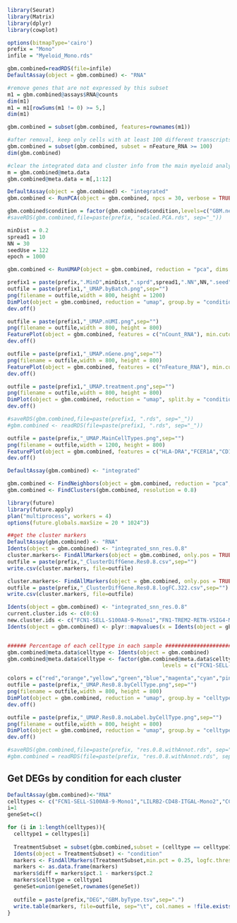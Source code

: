 ```{r}
library(Seurat)
library(Matrix)
library(dplyr)
library(cowplot)

options(bitmapType='cairo') 
prefix = "Mono"
infile = "Myeloid_Mono.rds"
```

```{r}
gbm.combined=readRDS(file=infile)
DefaultAssay(object = gbm.combined) <- "RNA" 

#remove genes that are not expressed by this subset
m1 = gbm.combined@assays$RNA@counts
dim(m1)
m1 = m1[rowSums(m1 != 0) >= 5,]
dim(m1)

gbm.combined = subset(gbm.combined, features=rownames(m1))

#after removal, keep only cells with at least 100 different transcripts
gbm.combined = subset(gbm.combined, subset = nFeature_RNA >= 100)
dim(gbm.combined)

#clear the integrated data and cluster info from the main myeloid analysis
m = gbm.combined@meta.data
gbm.combined@meta.data = m[,1:12]

DefaultAssay(object = gbm.combined) <- "integrated" 
gbm.combined <- RunPCA(object = gbm.combined, npcs = 30, verbose = TRUE)

gbm.combined$condition = factor(gbm.combined$condition,levels=c("GBM.new","GBM.rec","GBM.PD1"))
#saveRDS(gbm.combined,file=paste(prefix, "scaled.PCA.rds", sep="_"))
```


```{r}
minDist = 0.2
spread1 = 10
NN = 30
seedUse = 122
epoch = 1000

gbm.combined <- RunUMAP(object = gbm.combined, reduction = "pca", dims = 1:30,min.dist = minDist, spread=spread1, n.neighbors=NN, seed.use = seedUse, n.epochs=epoch) 

prefix1 = paste(prefix,".MinD",minDist,".sprd",spread1,".NN",NN,".seed",seedUse,".ep",epoch,sep="")
outfile = paste(prefix1,"_UMAP.byBatch.png",sep="")
png(filename = outfile,width = 800, height = 1200)
DimPlot(object = gbm.combined, reduction = "umap", group.by = "condition", pt.size = 1)
dev.off()

outfile = paste(prefix1,"_UMAP.nUMI.png",sep="")
png(filename = outfile,width = 800, height = 800)
FeaturePlot(object = gbm.combined, features = c("nCount_RNA"), min.cutoff = "q9", pt.size = 2) #umi plot
dev.off()

outfile = paste(prefix1,"_UMAP.nGene.png",sep="")
png(filename = outfile,width = 800, height = 800)
FeaturePlot(object = gbm.combined, features = c("nFeature_RNA"), min.cutoff = "q9", pt.size = 2) #umi plot
dev.off()

outfile = paste(prefix1,"_UMAP.treatment.png",sep="")
png(filename = outfile,width = 800, height = 800)
DimPlot(object = gbm.combined, reduction = "umap", split.by = "condition", pt.size = 1, ncol=2)
dev.off()

#saveRDS(gbm.combined,file=paste(prefix1, ".rds", sep="_"))
#gbm.combined <- readRDS(file=paste(prefix1, ".rds", sep="_"))
```

```{r}
outfile = paste(prefix,"_UMAP.MainCellTypes.png",sep="")
png(filename = outfile,width = 1200, height = 800)
FeaturePlot(object = gbm.combined, features = c("HLA-DRA","FCER1A","CD1C","CLEC10A","CLEC9A","IRF8","BATF3","CCR7","LAMP3"), min.cutoff = "q9",  pt.size = 0.5, ncol=3, cols = c("lightgrey","red"))
dev.off()
```

```{r}
DefaultAssay(gbm.combined) <- "integrated"

gbm.combined <- FindNeighbors(object = gbm.combined, reduction = "pca", dims = 1:30, nn.method = "annoy", annoy.metric = "cosine", force.recalc = TRUE)
gbm.combined <- FindClusters(gbm.combined, resolution = 0.8)
```


```{r}
library(future)
library(future.apply)
plan("multiprocess", workers = 4)
options(future.globals.maxSize = 20 * 1024^3)

##get the cluster markers
DefaultAssay(gbm.combined) <- "RNA"
Idents(object = gbm.combined) <- "integrated_snn_res.0.8"
cluster.markers<- FindAllMarkers(object = gbm.combined, only.pos = TRUE, min.pct = 0.25, logfc.threshold = 0.585)
outfile = paste(prefix,"_ClusterDiffGene.Res0.8.csv",sep="")
write.csv(cluster.markers, file=outfile)

cluster.markers<- FindAllMarkers(object = gbm.combined, only.pos = TRUE, min.pct = 0.25, logfc.threshold = 0.322)
outfile = paste(prefix,"_ClusterDiffGene.Res0.8.logFC.322.csv",sep="")
write.csv(cluster.markers, file=outfile)
```


```{r}
Idents(object = gbm.combined) <- "integrated_snn_res.0.8"
current.cluster.ids <- c(0:6)
new.cluster.ids <- c("FCN1-SELL-S100A8-9-Mono1","FN1-TREM2-RETN-VSIG4-Mphage-like4","LILRB2-CD48-ITGAL-Mono2","FN1-TREM2-IL10-Mphage-like3","GPNMB-ANGPTL4-CXCL8-Mphage-like2","CCL3-4-IL1B-MRC1-Mphage-like1","LowRead")
Idents(object = gbm.combined) <- plyr::mapvalues(x = Idents(object = gbm.combined), from = current.cluster.ids, to = new.cluster.ids)


###### Percentage of each celltype in each sample ###########################################
gbm.combined@meta.data$celltype <- Idents(object = gbm.combined)
gbm.combined@meta.data$celltype <- factor(gbm.combined@meta.data$celltype, 
                                                 levels = c("FCN1-SELL-S100A8-9-Mono1","LILRB2-CD48-ITGAL-Mono2","CCL3-4-IL1B-MRC1-Mphage-like1","GPNMB-ANGPTL4-CXCL8-Mphage-like2","FN1-TREM2-IL10-Mphage-like3","FN1-TREM2-RETN-VSIG4-Mphage-like4","LowRead"))

colors = c("red","orange","yellow","green","blue","magenta","cyan","pink","brown","lightgrey","black","darkblue","purple","darkgreen","darkorange")
outfile = paste(prefix,"_UMAP.Res0.8.byCellType.png",sep="")
png(filename = outfile,width = 800, height = 800)
DimPlot(object = gbm.combined, reduction = "umap", group.by = "celltype", label = TRUE, label.size = 8, pt.size = 2,cols = colors[1:7])
dev.off()

outfile = paste(prefix,"_UMAP.Res0.8.noLabel.byCellType.png",sep="")
png(filename = outfile,width = 800, height = 800)
DimPlot(object = gbm.combined, reduction = "umap", group.by = "celltype", label = FALSE, label.size = 8, pt.size = 2,cols = colors[1:7])
dev.off()

#saveRDS(gbm.combined,file=paste(prefix, "res.0.8.withAnnot.rds", sep="_"))
#gbm.combined = readRDS(file=paste(prefix, "res.0.8.withAnnot.rds", sep="_"))
```


## Get DEGs by condition for each cluster
```{r}
DefaultAssay(gbm.combined)<-"RNA"
celltypes <- c("FCN1-SELL-S100A8-9-Mono1","LILRB2-CD48-ITGAL-Mono2","CCL3-4-IL1B-MRC1-Mphage-like1","GPNMB-ANGPTL4-CXCL8-Mphage-like2","FN1-TREM2-IL10-Mphage-like3","FN1-TREM2-RETN-VSIG4-Mphage-like4","LowRead")
i=1
geneSet=c()

for (i in 1:length(celltypes)){
  celltype1 = celltypes[i]
  
  TreatmentSubset = subset(gbm.combined,subset = (celltype == celltype1))
  Idents(object = TreatmentSubset) <- "condition"
  markers <- FindAllMarkers(TreatmentSubset,min.pct = 0.25, logfc.threshold = 0.585,only.pos = T)
  markers <- as.data.frame(markers)
  markers$diff = markers$pct.1 - markers$pct.2
  markers$celltype = celltype1
  geneSet=union(geneSet,rownames(geneSet))
  
  outfile = paste(prefix,"DEG","GBM.byType.tsv",sep=".")
  write.table(markers, file=outfile, sep="\t", col.names = !file.exists(outfile),append=TRUE)
}
```

